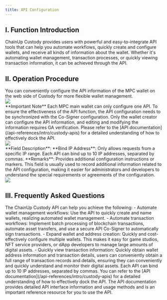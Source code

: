 ```yaml
---
title: API Configuration
---
```


## I. Function Introduction

ChainUp Custody provides users with powerful and easy-to-integrate API tools that can help you automate workflows, quickly create and configure wallets, and receive all kinds of information about the wallet. Whether it's automating wallet management, transaction processes, or quickly viewing transaction information, it can be achieved through the API.

## II. Operation Procedure

<Steps>

<Step title="Configure API">
You can conveniently configure the API information of the MPC wallet on the web side of Custody for more flexible wallet management.

<div className="w-full flex items-center justify-center">
    <img src="/images/user-guide/api.png"/>
</div>


<Warning>
**Important Note**
Each MPC main wallet can only configure one API. To ensure the effectiveness of the API function, the API configuration needs to be synchronized with the Co-Signer configuration. Only the wallet creator can configure the API information, and editing and modifying the information requires GA verification. Please refer to the [API documentation](/api-references/intro/custody-apis) for a detailed understanding of how to effectively dock the API.
</Warning>

</Step>


<Step title="API Field Filling">
<div className="w-full flex items-center justify-center">
    <img src="/images/user-guide/api2.png"/>
</div>

<note>
**Field Description**:
**Bind IP Address**: Only allows requests from a specific IP range. Each API can bind up to 10 IP addresses, separated by commas.
**Remarks**: Provides additional configuration instructions or markers. This field is usually used to record additional information related to the API configuration, making it easier for administrators and developers to understand the special requirements or agreements of the configuration.
</note>

</Step>

<Step title="Edit or Disable API">
<div className="w-full flex items-center justify-center">
    <img src="/images/user-guide/api4.png"/>
</div>

</Step>
</Steps>

## III. Frequently Asked Questions

<Accordion title="What can I do with the ChainUp Custody API?">
The ChainUp Custody API can help you achieve the following:
- Automate wallet management workflows: Use the API to quickly create and name wallets, realizing automated wallet management.
- Automate transaction workflows: Implement batch processing of blockchain transactions, automate asset transfers, and use a secure API Co-Signer to automatically sign transactions.
- Expand wallet and address creation: Quickly and cost-effectively configure multiple wallets. This makes it easy for game studios, NFT service providers, or dApp developers to manage large amounts of digital assets.
- Quickly view transaction information: Quickly obtain wallet address information and transaction details, users can conveniently obtain a full range of transaction records and details, ensuring they can conveniently and quickly understand and monitor their digital assets.
</Accordion>

<Accordion title="If I have multiple IP addresses, how should I configure them?">
Each API can bind up to 10 IP addresses, separated by commas.
</Accordion>

<Accordion title="How do I use the API documentation?">
You can refer to the [API documentation](/api-references/intro/custody-apis) for a detailed understanding of how to effectively dock the API. The API documentation provides detailed API interface information and usage methods and is an important reference resource for you to use the API.
</Accordion>
